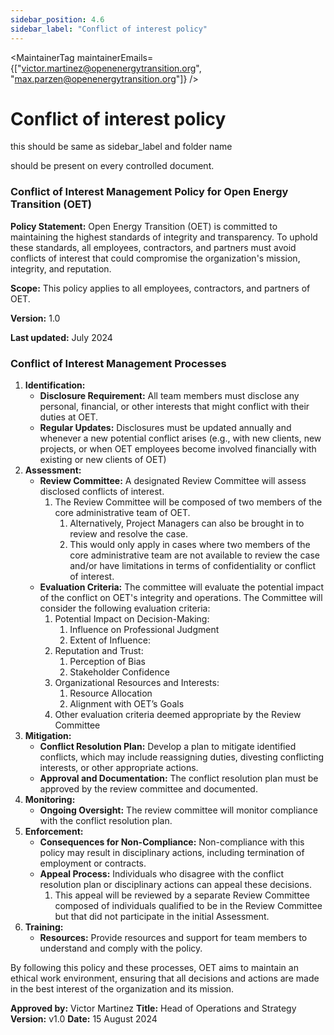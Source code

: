 ```yaml
---
sidebar_position: 4.6
sidebar_label: "Conflict of interest policy"
---
```



<MaintainerTag maintainerEmails={["victor.martinez@openenergytransition.org", "max.parzen@openenergytransition.org"]} />

# Conflict of interest policy
this should be same as sidebar_label and folder name

<ControlledDocBanner />

should be present on every controlled document.

### **Conflict of Interest Management Policy for Open Energy Transition (OET)**

**Policy Statement:** Open Energy Transition (OET) is committed to maintaining the highest standards of integrity and transparency. To uphold these standards, all employees, contractors, and partners must avoid conflicts of interest that could compromise the organization's mission, integrity, and reputation.

**Scope:** This policy applies to all employees, contractors, and partners of OET.

**Version:** 1.0

**Last updated:** July 2024

### **Conflict of Interest Management Processes**

1. **Identification:**
    - **Disclosure Requirement:** All team members must disclose any personal, financial, or other interests that might conflict with their duties at OET.
    - **Regular Updates:** Disclosures must be updated annually and whenever a new potential conflict arises (e.g., with new clients, new projects, or when OET employees become involved financially with existing or new clients of OET)
2. **Assessment:**
    - **Review Committee:** A designated Review Committee will assess disclosed conflicts of interest.
        1. The Review Committee will be composed of two members of the core administrative team of OET.
            1. Alternatively, Project Managers can also be brought in to review and resolve the case.
            2. This would only apply in cases where two members of the core administrative team are not available to review the case and/or have limitations in terms of confidentiality or conflict of interest.
    - **Evaluation Criteria:** The committee will evaluate the potential impact of the conflict on OET's integrity and operations. The Committee will consider the following evaluation criteria:
        1. Potential Impact on Decision-Making:
            1. Influence on Professional Judgment
            2. Extent of Influence:
        2. Reputation and Trust:
            1. Perception of Bias
            2. Stakeholder Confidence
        3. Organizational Resources and Interests:
            1. Resource Allocation
            2. Alignment with OET’s Goals
        4. Other evaluation criteria deemed appropriate by the Review Committee
3. **Mitigation:**
    - **Conflict Resolution Plan:** Develop a plan to mitigate identified conflicts, which may include reassigning duties, divesting conflicting interests, or other appropriate actions.
    - **Approval and Documentation:** The conflict resolution plan must be approved by the review committee and documented.
4. **Monitoring:**
    - **Ongoing Oversight:** The review committee will monitor compliance with the conflict resolution plan.
5. **Enforcement:**
    - **Consequences for Non-Compliance:** Non-compliance with this policy may result in disciplinary actions, including termination of employment or contracts.
    - **Appeal Process:** Individuals who disagree with the conflict resolution plan or disciplinary actions can appeal these decisions.
        1. This appeal will be reviewed by a separate Review Committee composed of individuals qualified to be in the Review Committee but that did not participate in the initial Assessment.
6. **Training:**
    - **Resources:** Provide resources and support for team members to understand and comply with the policy.

By following this policy and these processes, OET aims to maintain an ethical work environment, ensuring that all decisions and actions are made in the best interest of the organization and its mission.

**Approved by:** Victor Martinez
**Title:** Head of Operations and Strategy
**Version:** v1.0
**Date:** 15 August 2024
